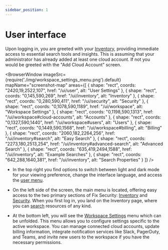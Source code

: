 ```yaml
---
sidebar_position: 1
---
```


# User interface

Upon logging in, you are greeted with your [Inventory](./inventory.mdx), providing immediate access to essential search tools and insights. This is assuming that your administrator has already added at least one cloud account. If not you would be greeted with the "Add Cloud Account" screen.

<BrowserWindow 
  imageSrc={require('./img/workspace_settings_menu.png').default}
  mapName="screenshot-map"
  areas={[
    { shape: "rect", coords: "2420,19,2522,107", href: "/ui/user", alt: "User Settings" },
    { shape: "rect", coords: "0,145,590,269", href: "/ui/inventory", alt: "Inventory" },
    { shape: "rect", coords: "0,280,590,411", href: "/ui/security", alt: "Security" },
    { shape: "rect", coords: "0,1078,590,1189", href: "/ui/workspace", alt: "Workspace Settings" },
    { shape: "rect", coords: "0,1198,590,1313", href: "/ui/workspace#cloud-accounts", alt: "Accounts" },
    { shape: "rect", coords: "0,1327,590,1440", href: "/ui/workspace#users", alt: "Users" },
    { shape: "rect", coords: "0,1449,590,1568", href: "/ui/workspace#billing", alt: "Billing" },
    { shape: "rect", coords: "2060,182,2264,256", href: "/ui/inventory#search", alt: "Easy Search" },
    { shape: "rect", coords: "2273,180,2513,254", href: "/ui/inventory#advanced-search", alt: "Advanced Search" },
    { shape: "rect", coords: "635,419,2494,1588", href: "/ui/inventory", alt: "Example Searches" },
    { shape: "rect", coords: "642,288,1640,381", href: "/ui/inventory", alt: "Search Properties" }
  ]}
/>

- In the top right you find options to switch between light and dark mode for your viewing preference, change the interface language, and access the [user menu](./user.mdx).

- On the left side of the screen, the main menu is located, offering easy access to the two primary sections of Fix Security: [Inventory](./inventory.mdx) and [Security](./security/index.mdx). When you first log in, you land on the Inventory page, where you can [search](./inventory.mdx) resources of any kind.

- At the bottom left, you will see the [Workspace Settings](./workspace.mdx) menu which can be unfolded. This menu allows you to configure settings specific to the active workspace. You can manage connected cloud accounts, update billing information, integrate notification services like Slack, PagerDuty, and Teams, and invite new users to the workspace if you have the necessary permissions.
